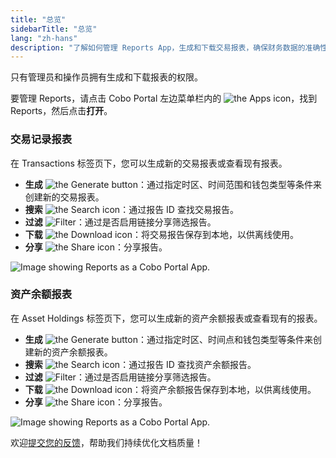 ```yaml
---
title: "总览"
sidebarTitle: "总览"
lang: "zh-hans"
description: "了解如何管理 Reports App，生成和下载交易报表，确保财务数据的准确性。"
---
```


只有管理员和操作员拥有生成和下载报表的权限。

要管理 Reports，请点击 Cobo Portal 左边菜单栏内的 <img src="/cn/images/portal-apps/reports/apps.svg" className="icon" alt="the Apps icon"/>，找到 Reports，然后点击**打开**。

### 交易记录报表

在 Transactions 标签页下，您可以生成新的交易报表或查看现有报表。

- **生成** <img src="/cn/images/portal-apps/reports/generate.svg" className="icon" alt="the Generate button"/>：通过指定时区、时间范围和钱包类型等条件来创建新的交易报表。
- **搜索** <img src="/cn/images/portal-apps/reports/search.svg" className="icon" alt="the Search icon"/>：通过报告 ID 查找交易报告。
- **过滤** <img src="/cn/images/portal-apps/reports/filter.svg" className="icon" alt="Filter" />：通过是否启用链接分享筛选报告。
- **下载** <img src="/cn/images/portal-apps/reports/download.svg" className="icon" alt="the Download icon"/>：将交易报告保存到本地，以供离线使用。
- **分享** <img src="/cn/images/portal-apps/reports/share.svg" className="icon" alt="the Share icon"/>：分享报告。

<img src="/cn/images/portal-apps/reports/1.png" className="full_screen" alt="Image showing Reports as a Cobo Portal App."/>

### 资产余额报表

在 Asset Holdings 标签页下，您可以生成新的资产余额报表或查看现有的报表。

- **生成** <img src="/cn/images/portal-apps/reports/generate.svg" className="icon" alt="the Generate button"/>：通过指定时区、时间点和钱包类型等条件来创建新的资产余额报表。
- **搜索** <img src="/cn/images/portal-apps/reports/search.svg" className="icon" alt="the Search icon"/>：通过报告 ID 查找资产余额报告。
- **过滤** <img src="/cn/images/portal-apps/reports/filter.svg" className="icon" alt="Filter" />：通过是否启用链接分享筛选报告。
- **下载** <img src="/cn/images/portal-apps/reports/download.svg" className="icon" alt="the Download icon"/>：将资产余额报告保存到本地，以供离线使用。
- **分享** <img src="/cn/images/portal-apps/reports/share.svg" className="icon" alt="the Share icon"/>：分享报告。

<img src="/cn/images/portal-apps/reports/2.png" className="full_screen" alt="Image showing Reports as a Cobo Portal App."/>

<Tip>欢迎[提交您的反馈](https://forms.zohopublic.com/cobo/form/DocumentFeedbackForm/formperma/QvLOhxJv1_JMsJ-1dleZ8Itb_7rzN-LtgvsDdxosoVI?referrername=manuals)，帮助我们持续优化文档质量！</Tip>
